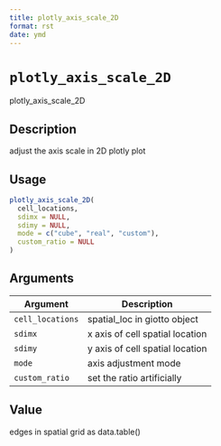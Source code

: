 ```yaml
--- 
title: plotly_axis_scale_2D 
format: rst 
date: ymd 
--- 
```

# `plotly_axis_scale_2D`

plotly_axis_scale_2D


## Description

adjust the axis scale in 2D plotly plot


## Usage

```r
plotly_axis_scale_2D(
  cell_locations,
  sdimx = NULL,
  sdimy = NULL,
  mode = c("cube", "real", "custom"),
  custom_ratio = NULL
)
```


## Arguments

Argument      |Description
------------- |----------------
`cell_locations`     |     spatial_loc in giotto object
`sdimx`     |     x axis of cell spatial location
`sdimy`     |     y axis of cell spatial location
`mode`     |     axis adjustment mode
`custom_ratio`     |     set the ratio artificially


## Value

edges in spatial grid as data.table()


